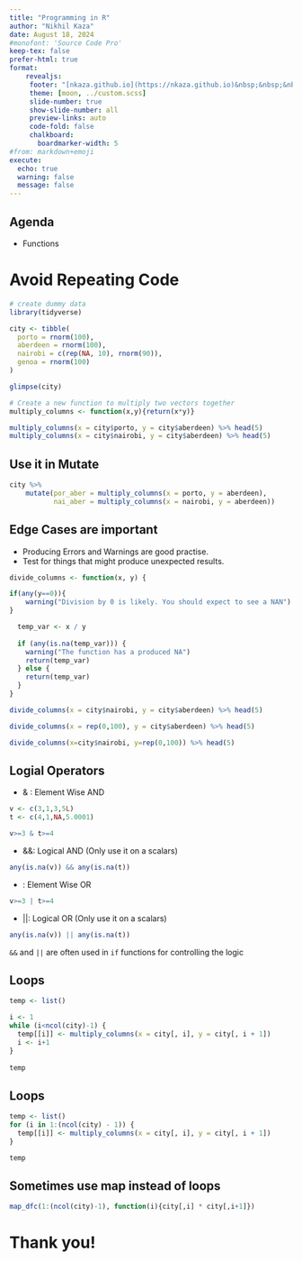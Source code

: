 ```yaml
---
title: "Programming in R"
author: "Nikhil Kaza"
date: August 18, 2024
#monofont: 'Source Code Pro'
keep-tex: false
prefer-html: true
format: 
    revealjs:
     footer: "[nkaza.github.io](https://nkaza.github.io)&nbsp;&nbsp;&nbsp; &nbsp;&nbsp;&nbsp;&nbsp;&nbsp;[Theme from Meghan Hall](https://github.com/meghall06/neair)"
     theme: [moon, ../custom.scss]
     slide-number: true
     show-slide-number: all
     preview-links: auto
     code-fold: false
     chalkboard: 
       boardmarker-width: 5
#from: markdown+emoji
execute:
  echo: true
  warning: false
  message: false
---
```




## Agenda

- Functions


# Avoid Repeating Code

```r
# create dummy data
library(tidyverse)

city <- tibble(
  porto = rnorm(100),
  aberdeen = rnorm(100),
  nairobi = c(rep(NA, 10), rnorm(90)),
  genoa = rnorm(100)
)

glimpse(city)

# Create a new function to multiply two vectors together
multiply_columns <- function(x,y){return(x*y)}

multiply_columns(x = city$porto, y = city$aberdeen) %>% head(5)
multiply_columns(x = city$nairobi, y = city$aberdeen) %>% head(5)
```

## Use it in Mutate

```r
city %>%
    mutate(por_aber = multiply_columns(x = porto, y = aberdeen),
           nai_aber = multiply_columns(x = nairobi, y = aberdeen))
```

## Edge Cases are important

- Producing Errors and Warnings are good practise.
- Test for things that might produce unexpected results.

```r
divide_columns <- function(x, y) {

if(any(y==0)){
    warning("Division by 0 is likely. You should expect to see a NAN")
}

  temp_var <- x / y
  
  if (any(is.na(temp_var))) {
    warning("The function has a produced NA")
    return(temp_var)
  } else {
    return(temp_var)
  }
}

divide_columns(x = city$nairobi, y = city$aberdeen) %>% head(5)

divide_columns(x = rep(0,100), y = city$aberdeen) %>% head(5)

divide_columns(x=city$nairobi, y=rep(0,100)) %>% head(5)

```

## Logial Operators

- & : Element Wise AND
```r
v <- c(3,1,3,5L)
t <- c(4,1,NA,5.0001)

v>=3 & t>=4
```

- &&: Logical AND (Only use it on a scalars)

```r
any(is.na(v)) && any(is.na(t))
```

- | : Element Wise OR
```r
v>=3 | t>=4
```

- ||: Logical OR (Only use it on a scalars)

```r
any(is.na(v)) || any(is.na(t))
```

`&&` and `||` are often used in `if` functions for controlling the logic



## Loops

```r
temp <- list()

i <- 1
while (i<ncol(city)-1) {
  temp[[i]] <- multiply_columns(x = city[, i], y = city[, i + 1])
  i <- i+1
}
 
temp
```
## Loops

```r
temp <- list()
for (i in 1:(ncol(city) - 1)) {
  temp[[i]] <- multiply_columns(x = city[, i], y = city[, i + 1])
}

temp
```


## Sometimes use map instead of loops

```r
map_dfc(1:(ncol(city)-1), function(i){city[,i] * city[,i+1]})


```



# Thank you!
